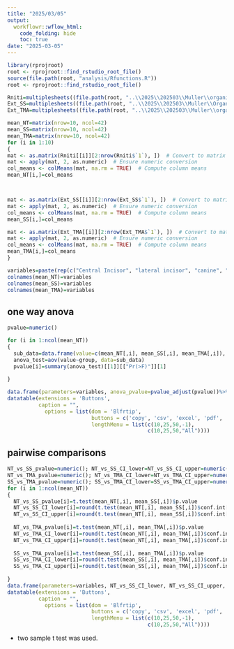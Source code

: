 ```yaml
---
title: "2025/03/05"
output:
  workflowr::wflow_html:
    code_folding: hide
    toc: true
date: "2025-03-05"
---
```


```r
library(rprojroot)
root <- rprojroot::find_rstudio_root_file()
source(file.path(root, "analysis/Rfunctions.R"))
root <- rprojroot::find_rstudio_root_file()
```




```r
Rniti=multiplesheets((file.path(root, "..\\2025\\202503\\Muller\\organized EXT RNiTi 1-10.xlsx")))
Ext_SS=multiplesheets((file.path(root, "..\\2025\\202503\\Muller\\Organized EXT SS 1-10.xlsx")))
Ext_TMA=multiplesheets((file.path(root, "..\\2025\\202503\\Muller\\organized EXT TMA 1-10.xlsx")))
```


```r
mean_NT=matrix(nrow=10, ncol=42)
mean_SS=matrix(nrow=10, ncol=42)
mean_TMA=matrix(nrow=10, ncol=42)
for (i in 1:10)
{  
mat <- as.matrix(Rniti[[i]][2:nrow(Rniti$`1`), ])  # Convert to matrix
mat <- apply(mat, 2, as.numeric)  # Ensure numeric conversion
col_means <- colMeans(mat, na.rm = TRUE)  # Compute column means
mean_NT[i,]=col_means



mat <- as.matrix(Ext_SS[[i]][2:nrow(Ext_SS$`1`), ])  # Convert to matrix
mat <- apply(mat, 2, as.numeric)  # Ensure numeric conversion
col_means <- colMeans(mat, na.rm = TRUE)  # Compute column means
mean_SS[i,]=col_means

mat <- as.matrix(Ext_TMA[[i]][2:nrow(Ext_TMA$`1`), ])  # Convert to matrix
mat <- apply(mat, 2, as.numeric)  # Ensure numeric conversion
col_means <- colMeans(mat, na.rm = TRUE)  # Compute column means
mean_TMA[i,]=col_means
}

variables=paste(rep(c("Central Incisor", "lateral incisor", "canine", "first premolar",  "second premolar", "first molar", "second molar"),each=6),  c("Fx", "Fy", "Fz", "Mx", "My", "Mz"), sep="_")
colnames(mean_NT)=variables
colnames(mean_SS)=variables
colnames(mean_TMA)=variables
```


## one way anova 

```r
pvalue=numeric()

for (i in 1:ncol(mean_NT))
{
  sub_data=data.frame(value=c(mean_NT[,i], mean_SS[,i], mean_TMA[,i]), group=rep(c("NT", "SS", "TMA"), each=nrow(mean_NT)))
  anova_test=aov(value~group, data=sub_data)
  pvalue[i]=summary(anova_test)[[1]][["Pr(>F)"]][1]
  
}

```



```r
data.frame(parameters=variables, anova_pvalue=pvalue_adjust(pvalue))%>%
datatable(extensions = 'Buttons',
          caption = "", 
            options = list(dom = 'Blfrtip',
                           buttons = c('copy', 'csv', 'excel', 'pdf', 'print'),
                           lengthMenu = list(c(10,25,50,-1),
                                             c(10,25,50,"All"))))
```



## pairwise comparisons


```r
NT_vs_SS_pvalue=numeric(); NT_vs_SS_CI_lower=NT_vs_SS_CI_upper=numeric()
NT_vs_TMA_pvalue=numeric(); NT_vs_TMA_CI_lower=NT_vs_TMA_CI_upper=numeric()
SS_vs_TMA_pvalue=numeric(); SS_vs_TMA_CI_lower=SS_vs_TMA_CI_upper=numeric()
for (i in 1:ncol(mean_NT))
{
  NT_vs_SS_pvalue[i]=t.test(mean_NT[,i], mean_SS[,i])$p.value
  NT_vs_SS_CI_lower[i]=round(t.test(mean_NT[,i], mean_SS[,i])$conf.int[1],4)
  NT_vs_SS_CI_upper[i]=round(t.test(mean_NT[,i], mean_SS[,i])$conf.int[2],4)
  
  NT_vs_TMA_pvalue[i]=t.test(mean_NT[,i], mean_TMA[,i])$p.value
  NT_vs_TMA_CI_lower[i]=round(t.test(mean_NT[,i], mean_TMA[,i])$conf.int[1],4)
  NT_vs_TMA_CI_upper[i]=round(t.test(mean_NT[,i], mean_TMA[,i])$conf.int[2],4)
  
  SS_vs_TMA_pvalue[i]=t.test(mean_SS[,i], mean_TMA[,i])$p.value
  SS_vs_TMA_CI_lower[i]=round(t.test(mean_SS[,i], mean_TMA[,i])$conf.int[1],4)
  SS_vs_TMA_CI_upper[i]=round(t.test(mean_SS[,i], mean_TMA[,i])$conf.int[2],4)
  
}
data.frame(parameters=variables, NT_vs_SS_CI_lower, NT_vs_SS_CI_upper, NT_vs_SS_pvalue=pvalue_adjust(NT_vs_SS_pvalue),NT_vs_TMA_CI_lower, NT_vs_TMA_CI_upper,  NT_vs_TMA_pvalue=pvalue_adjust(NT_vs_TMA_pvalue), SS_vs_TMA_CI_lower,SS_vs_TMA_CI_upper,  SS_vs_TMA_pvalue=pvalue_adjust(SS_vs_TMA_pvalue))%>%
datatable(extensions = 'Buttons',
          caption = "", 
            options = list(dom = 'Blfrtip',
                           buttons = c('copy', 'csv', 'excel', 'pdf', 'print'),
                           lengthMenu = list(c(10,25,50,-1),
                                             c(10,25,50,"All"))))
```

* two sample t test was used. 